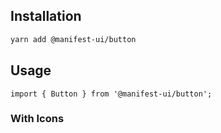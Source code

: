 
<Meta title="Components/Button" component={Button} />

## Installation

```sh
yarn add @manifest-ui/button
```

## Usage

```tsx
import { Button } from '@manifest-ui/button';
```

<Canvas>
  <Story id="components-button--base" />
</Canvas>

<Props />

### With Icons

<Story id="components-button--with-icons" />
